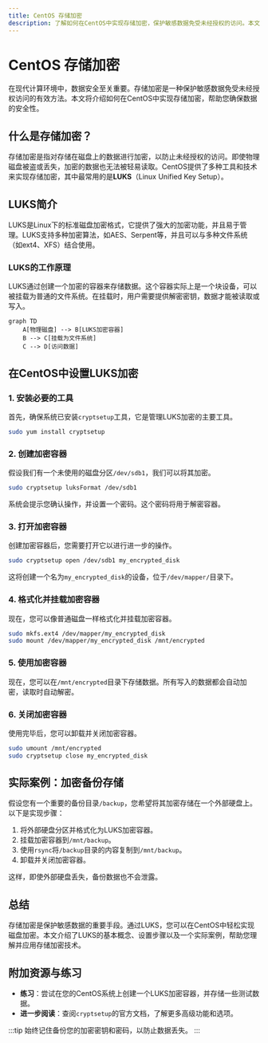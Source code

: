 ```yaml
---
title: CentOS 存储加密
description: 了解如何在CentOS中实现存储加密，保护敏感数据免受未经授权的访问。本文将从基础概念讲起，逐步引导您完成加密设置，并提供实际案例和代码示例。
---
```


# CentOS 存储加密

在现代计算环境中，数据安全至关重要。存储加密是一种保护敏感数据免受未经授权访问的有效方法。本文将介绍如何在CentOS中实现存储加密，帮助您确保数据的安全性。

## 什么是存储加密？

存储加密是指对存储在磁盘上的数据进行加密，以防止未经授权的访问。即使物理磁盘被盗或丢失，加密的数据也无法被轻易读取。CentOS提供了多种工具和技术来实现存储加密，其中最常用的是**LUKS**（Linux Unified Key Setup）。

## LUKS简介

LUKS是Linux下的标准磁盘加密格式，它提供了强大的加密功能，并且易于管理。LUKS支持多种加密算法，如AES、Serpent等，并且可以与多种文件系统（如ext4、XFS）结合使用。

### LUKS的工作原理

LUKS通过创建一个加密的容器来存储数据。这个容器实际上是一个块设备，可以被挂载为普通的文件系统。在挂载时，用户需要提供解密密钥，数据才能被读取或写入。

```mermaid
graph TD
    A[物理磁盘] --> B[LUKS加密容器]
    B --> C[挂载为文件系统]
    C --> D[访问数据]
```

## 在CentOS中设置LUKS加密

### 1. 安装必要的工具

首先，确保系统已安装`cryptsetup`工具，它是管理LUKS加密的主要工具。

```bash
sudo yum install cryptsetup
```

### 2. 创建加密容器

假设我们有一个未使用的磁盘分区`/dev/sdb1`，我们可以将其加密。

```bash
sudo cryptsetup luksFormat /dev/sdb1
```

系统会提示您确认操作，并设置一个密码。这个密码将用于解密容器。

### 3. 打开加密容器

创建加密容器后，您需要打开它以进行进一步的操作。

```bash
sudo cryptsetup open /dev/sdb1 my_encrypted_disk
```

这将创建一个名为`my_encrypted_disk`的设备，位于`/dev/mapper/`目录下。

### 4. 格式化并挂载加密容器

现在，您可以像普通磁盘一样格式化并挂载加密容器。

```bash
sudo mkfs.ext4 /dev/mapper/my_encrypted_disk
sudo mount /dev/mapper/my_encrypted_disk /mnt/encrypted
```

### 5. 使用加密容器

现在，您可以在`/mnt/encrypted`目录下存储数据。所有写入的数据都会自动加密，读取时自动解密。

### 6. 关闭加密容器

使用完毕后，您可以卸载并关闭加密容器。

```bash
sudo umount /mnt/encrypted
sudo cryptsetup close my_encrypted_disk
```

## 实际案例：加密备份存储

假设您有一个重要的备份目录`/backup`，您希望将其加密存储在一个外部硬盘上。以下是实现步骤：

1. 将外部硬盘分区并格式化为LUKS加密容器。
2. 挂载加密容器到`/mnt/backup`。
3. 使用`rsync`将`/backup`目录的内容复制到`/mnt/backup`。
4. 卸载并关闭加密容器。

这样，即使外部硬盘丢失，备份数据也不会泄露。

## 总结

存储加密是保护敏感数据的重要手段。通过LUKS，您可以在CentOS中轻松实现磁盘加密。本文介绍了LUKS的基本概念、设置步骤以及一个实际案例，帮助您理解并应用存储加密技术。

## 附加资源与练习

- **练习**：尝试在您的CentOS系统上创建一个LUKS加密容器，并存储一些测试数据。
- **进一步阅读**：查阅`cryptsetup`的官方文档，了解更多高级功能和选项。

:::tip
始终记住备份您的加密密钥和密码，以防止数据丢失。
:::
